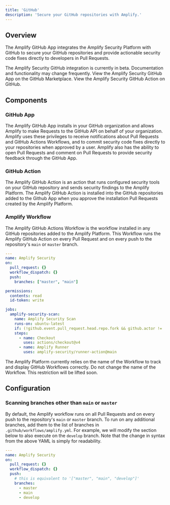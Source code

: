 ```yaml
---
title: 'GitHub'
description: 'Secure your GitHub repositories with Amplify.'
---
```


## Overview

The Amplify GitHub App integrates the Amplify Security Platform with GitHub to secure your
GitHub repositories and provide actionable security code fixes directly to developers in
Pull Requests.

<Note>
  The Amplify Security GitHub integration is currently in beta. Documentation and functionality
  may change frequently.
</Note>

<CardGroup cols={2}>
  <Card
    title="GitHub App"
    icon="code-simple"
    href="https://github.com/apps/amplify-security"
  >
    View the Amplify Security GitHub App on the GitHub Marketplace.
  </Card>
  <Card
    title="GitHub Action"
    icon="circle-play"
    href="https://github.com/marketplace/actions/amplify-runner-action"
  >
    View the Amplify Security GitHub Action on GitHub.
  </Card>
</CardGroup>

## Components

### GitHub App

The Amplify GitHub App installs in your GitHub organization and allows Amplify to make Requests
to the GitHub API on behalf of your organization. Amplify uses these privileges to receive
notifications about Pull Requests and GitHub Actions Workflows, and to commit security code fixes
directly to your repositories when approved by a user. Amplify also has the ability to open Pull
Requests and comment on Pull Requests to provide security feedback through the GitHub App.

### GitHub Action

The Amplify GitHub Action is an action that runs configured security tools on your GitHub repository
and sends security findings to the Amplify Platform. The Amplify GitHub Action is installed into the
GitHub repositories added to the Github App when you approve the installation Pull Requests created
by the Amplify Platform.

### Amplify Workflow

The Amplify GitHub Actions Workflow is the workflow installed in any GitHub repositories added
to the Amplify Platform. This Workflow runs the Amplify GitHub Action on every Pull Request and
on every push to the repository's `main` or `master` branch.

```yaml .github/workflows/amplify.yml
---
name: Amplify Security
on:
  pull_request: {}
  workflow_dispatch: {}
  push:
    branches: ["master", "main"]

permissions:
  contents: read
  id-token: write

jobs:
  amplify-security-scan:
    name: Amplify Security Scan
    runs-on: ubuntu-latest
    if: (!github.event.pull_request.head.repo.fork && github.actor != 'dependabot[bot]')
    steps:
      - name: Checkout
        uses: actions/checkout@v4
      - name: Amplify Runner
        uses: amplify-security/runner-action@main
```

<Warning>
  The Amplify Platform currently relies on the name of the Workflow to track and display GitHub Workflows
  correctly. Do not change the name of the Workflow. This restriction will be lifted soon.
</Warning>

## Configuration

### Scanning branches other than `main` or `master`

By default, the Amplify workflow runs on all Pull Requests and on every push to the repository's 
`main` or `master` branch. To run on any additional branches, add them to the list of branches
in `.github/workflows/amplify.yml`. For example, we will modify the section below to also execute
on the `develop` branch. Note that the change in syntax from the above YAML is simply for readability.

```yaml .github/workflows/amplify.yml
---
name: Amplify Security
on:
  pull_request: {}
  workflow_dispatch: {}
  push:
    # this is equivalent to '["master", "main", "develop"]'
    branches:
      - master
      - main
      - develop
```

